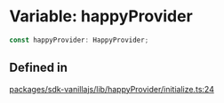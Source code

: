 # Variable: happyProvider

```ts
const happyProvider: HappyProvider;
```

## Defined in

[packages/sdk-vanillajs/lib/happyProvider/initialize.ts:24](https://github.com/HappyChainDevs/happychain/blob/2284efc6e7d6f65c0d05b82bd5dde85924c824dc/packages/sdk-vanillajs/lib/happyProvider/initialize.ts#L24)
